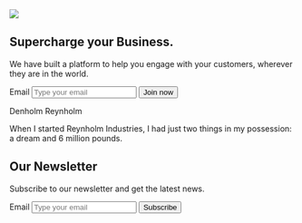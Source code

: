 <Block src="examples/header-05" />

<Section py="8|12|16|24" position="relative">
  <Container>
    <Grid col="1|2" gap="8|12|16">
      <Image
        src="placeholder.jpg"
        position="null|absolute"
        top="0"
        right="0"
        w="full|half"
        h="40|full"
      />
      <Flexbox
        flexDirection="column"
        alignItems="center|flex-start"
        textAlign="center|left"
        py="0|12|16"
      >
        <H1 m="0" fontWeight="extrabold" lineHeight="tight">
          Supercharge your Business.
        </H1>
        <P fontSize="xl|2xl" mt="4">
          We have built a platform to help you engage with your customers,
          wherever they are in the world.
        </P>
        <Form d="grid" col="1|auto auto" gap="2" w="full|auto">
          <VisuallyHidden>
            <Label htmlFor="hero-05-email">Email</Label>
          </VisuallyHidden>
          <Input
            type="email"
            id="hero-05-email"
            name="email"
            placeholder="Type your email"
            variant="lg"
          />
          <Button type="submit" variant="primary lg">
            Join now
          </Button>
        </Form>
      </Flexbox>
    </Grid>
  </Container>
</Section>

<Block src="examples/cards-05" bg="muted" />

<Block src="examples/team-05" />

<Section py="8|12|16" bg="muted">
  <Container>
    <Div maxW="none|70%">
      <P fontSize="md" mb="0">
        Denholm Reynholm
      </P>
      <P fontSize="3xl" mt="4">
        <Span fontWeight="thin">When I started Reynholm Industries,</Span> I had
        just two things in my possession: a dream and 6 million pounds.
      </P>
    </Div>
  </Container>
</Section>

<Section py="8|12|16|24">
  <Container>
    <Flexbox flexDirection="column" textAlign="center">
      <H2 m="0">Our Newsletter</H2>
      <P fontSize="xl|2xl" mt="2" textAlign="center">
        Subscribe to our newsletter and get the latest news.
      </P>
      <Form d="grid" col="1|auto auto" gap="4" w="full|auto">
        <VisuallyHidden>
          <Label htmlFor="form-04-email">Email</Label>
        </VisuallyHidden>
        <Input
          type="email"
          id="form-04-email"
          name="email"
          placeholder="Type your email"
          variant="lg"
        />
        <Button type="submit" variant="primary lg">
          Subscribe
        </Button>
      </Form>
    </Flexbox>
  </Container>
</Section>

<Block src="examples/footer-05" borderTopWidth="1px" />

